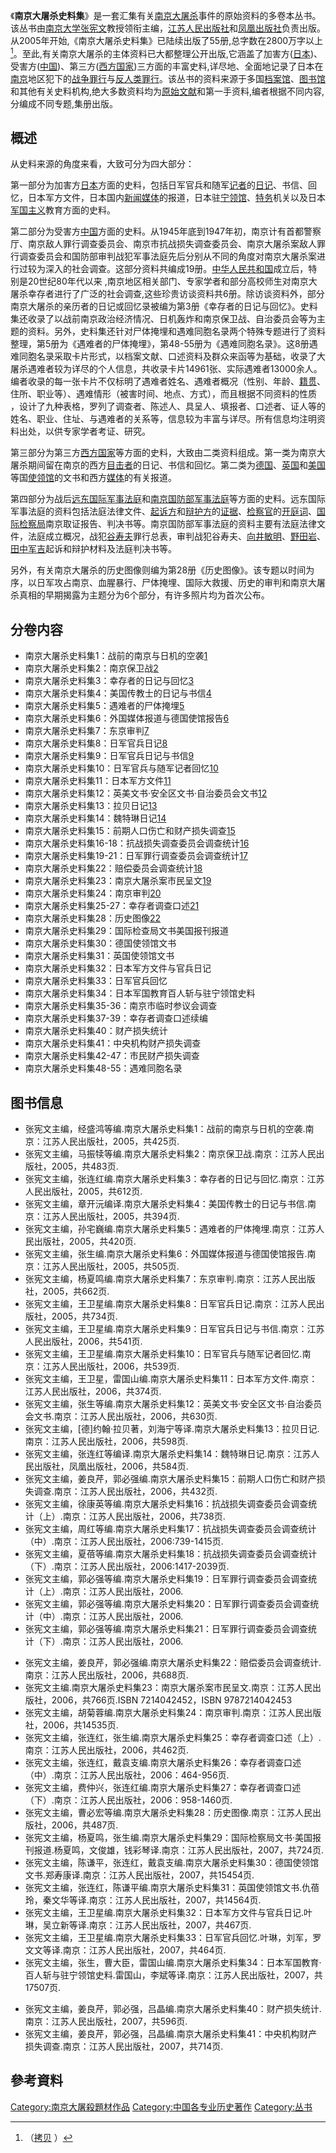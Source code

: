 《'''南京大屠杀史料集'''》是一套汇集有关[[南京大屠杀|南京大屠杀]]事件的原始资料的多卷本丛书。该丛书由[[南京大学|南京大学]][[张宪文|张宪文]]教授领衔主编，[[江苏人民出版社|江苏人民出版社]]和[[凤凰出版社|凤凰出版社]]负责出版。从2005年开始,《南京大屠杀史料集》已陆续出版了55册,总字数在2800万字以上<ref name="sjhistory">{{cite journal|language=zh-hans|author=[[张连红|张连红]]|title=《南京大屠杀史料集》（1—55册）简介|url=http://sjhistory.org/site/newxh/xstj-mb_a2008030821996.htm|journal=[[抗日战争研究|抗日战争研究]]|issue=2007年第04期|year=2007|deadurl=yes|archiveurl=https://web.archive.org/web/20090107004945/http://www.sjhistory.org/site/newxh/xstj-mb_a2008030821996.htm|archivedate=2009-01-07|access-date=2008-12-26}}（[http://jds.cass.cn/Article/20080403100329.asp 拷贝] {{Wayback|url=http://jds.cass.cn/Article/20080403100329.asp |date=20081026012135 }}）</ref>。至此,有关南京大屠杀的主体资料已大都整理公开出版,它涵盖了加害方([[日本|日本]])、受害方([[中国|中国]])、第三方([[西方国家|西方国家]])三方面的丰富史料,详尽地、全面地记录了日本在[[南京|南京]]地区犯下的[[战争罪行|战争罪行]]与[[危害人类罪|反人类罪行]]。该丛书的资料来源于多国[[档案馆|档案馆]]、[[图书馆|图书馆]]和其他有关史料机构,绝大多数资料均为[[原始文献|原始文献]]和第一手资料,编者根据不同内容,分编成不同专题,集册出版。

== 概述 ==
从史料来源的角度来看，大致可分为四大部分：

第一部分为加害方[[日本|日本]]方面的史料，包括日军官兵和随军[[记者|记者]]的[[日记|日记]]、书信、回忆，日本军方文件，日本国内[[新闻媒体|新闻媒体]]的报道，日本驻[[南京|宁]][[领事馆|领馆]]、[[特务|特务]]机关以及日本[[军国主义|军国主义]]教育方面的史料。

第二部分为受害方[[中国|中国]]方面的史料。从1945年底到1947年初，南京计有首都警察厅、南京敌人罪行调查委员会、南京市抗战损失调查委员会、南京大屠杀案敌人罪行调查委员会和国防部审判战犯军事法庭先后分别从不同的角度对南京大屠杀案进行过较为深入的社会调查。这部分资料共编成19册。[[中华人民共和国|中华人民共和国]]成立后，特别是20世纪80年代以来 ,南京地区相关部门、专家学者和部分高校师生对南京大屠杀幸存者进行了广泛的社会调查,这些珍贵访谈资料共6册。除访谈资料外，部分南京大屠杀的亲历者的日记或回忆录被编为第3册《幸存者的日记与回忆》。史料集还收录了以战前南京政治经济情况、日机轰炸和南京保卫战、自治委员会等为主题的资料。另外，史料集还针对尸体掩埋和遇难同胞名录两个特殊专题进行了资料整理，第5册为《遇难者的尸体掩埋》，第48-55册为《遇难同胞名录》。这8册遇难同胞名录采取卡片形式，以档案文献、口述资料及群众来函等为基础，收录了大屠杀遇难者较为详尽的个人信息，共收录卡片14961张、实际遇难者13000余人。编者收录的每一张卡片不仅标明了遇难者姓名、遇难者概况（性别、年龄、[[籍贯|籍贯]]、住所、职业等）、遇难情形（被害时间、地点、方式），而且根据不同资料的性质 ，设计了九种表格，罗列了调查者、陈述人、具呈人、填报者、口述者、证人等的姓名、职业、住址、与遇难者的关系等，信息较为丰富与详尽。所有信息均注明资料出处，以供专家学者考证、研究。

第三部分为第三方[[西方国家|西方国家]]等方面的史料，大致由二类资料组成。第一类为南京大屠杀期间留在南京的西方[[目击者|目击者]]的日记、书信和回忆。第二类为[[德国|德国]]、[[英国|英国]]和[[美国|美国]]等国[[使领馆|使领馆]]的文书和西方[[媒体|媒体]]的有关报道。

第四部分为战后[[远东国际军事法庭|远东国际军事法庭]]和[[南京国防部军事法庭|南京国防部军事法庭]]等方面的史料。远东国际军事法庭的资料包括法庭法律文件、[[起诉方|起诉方]]和[[辩护方|辩护方]]的[[证据|证据]]、[[检察官|检察官]]的[[开庭词|开庭词]]、[[国际检察局|国际检察局]]南京取证报告、判决书等。南京国防部军事法庭的资料主要有法庭法律文件，法庭成立概况，战犯[[谷寿夫|谷寿夫]]罪行总表，审判战犯谷寿夫、[[向井敏明|向井敏明]]、[[野田岩|野田岩]]、[[田中军吉|田中军吉]]起诉和辩护材料及法庭判决书等。

另外，有关南京大屠杀的历史图像则编为第28册《历史图像》。该专题以时间为序，以日军攻占南京、血腥暴行、尸体掩埋、国际大救援、历史的审判和南京大屠杀真相的早期揭露为主题分为6个部分，有许多照片均为首次公布。

== 分卷内容 ==
* 南京大屠杀史料集1：战前的南京与日机的空袭[https://web.archive.org/web/20071222080747/http://www.sjhistory.org/site/newxh/xstj-mb_a200603189386.htm]
* 南京大屠杀史料集2：南京保卫战[https://web.archive.org/web/20071215030324/http://www.sjhistory.org/site/newxh/xstj-mb_a200603189387.htm]
* 南京大屠杀史料集3：幸存者的日记与回忆[https://web.archive.org/web/20071215030750/http://www.sjhistory.org/site/newxh/xstj-mb_a200603189388.htm]
* 南京大屠杀史料集4：美国传教士的日记与书信[https://web.archive.org/web/20071220221216/http://www.sjhistory.org/site/newxh/xstj-mb_a200603189389.htm]
* 南京大屠杀史料集5：遇难者的尸体掩埋[https://archive.is/20130503102552/http://sjhistory.org/site/newxh/xstj-mb_a200603189390.htm]
* 南京大屠杀史料集6：外国媒体报道与德国使馆报告[https://web.archive.org/web/20071222105601/http://www.sjhistory.org/site/newxh/xstj-mb_a200603199397.htm]
* 南京大屠杀史料集7：东京审判[https://web.archive.org/web/20160304192145/http://sjhistory.org/site/newxh/xstj-mb_a200603199398.htm] 
* 南京大屠杀史料集8：日军官兵日记[https://web.archive.org/web/20071222105545/http://www.sjhistory.org/site/newxh/xstj-mb_a200603199399.htm]
* 南京大屠杀史料集9：日军官兵日记与书信[https://web.archive.org/web/20071222105743/http://www.sjhistory.org/site/newxh/xstj-mb_a200603199400.htm]
* 南京大屠杀史料集10：日军官兵与随军记者回忆[https://web.archive.org/web/20071220175427/http://www.sjhistory.org/site/newxh/xstj-mb_a200603199401.htm]
* 南京大屠杀史料集11：日本军方文件[https://web.archive.org/web/20071220175519/http://www.sjhistory.org/site/newxh/xstj-mb_a200603199402.htm]
* 南京大屠杀史料集12：英美文书·安全区文书·自治委员会文书[https://web.archive.org/web/20071218211017/http://www.sjhistory.org/site/newxh/xstj-mb_a200603199403.htm]
* 南京大屠杀史料集13：拉贝日记[https://web.archive.org/web/20071218211101/http://www.sjhistory.org/site/newxh/xstj-mb_a200603229467.htm]
* 南京大屠杀史料集14：魏特琳日记[https://archive.is/20130503105721/http://sjhistory.org/site/newxh/xstj-mb_a200603229468.htm]
* 南京大屠杀史料集15：前期人口伤亡和财产损失调查[https://web.archive.org/web/20071221103351/http://www.sjhistory.org/site/newxh/xstj-mb_a200603229469.htm]
* 南京大屠杀史料集16-18：抗战损失调查委员会调查统计[https://web.archive.org/web/20160304101925/http://sjhistory.org/site/newxh/xstj-mb_a200603229470.htm]
* 南京大屠杀史料集19-21：日军罪行调查委员会调查统计[https://web.archive.org/web/20071221104001/http://www.sjhistory.org/site/newxh/xstj-mb_a200603229471.htm]
* 南京大屠杀史料集22：赔偿委员会调查统计[https://archive.is/20130503123449/http://sjhistory.org/site/newxh/xstj-mb_a200603229472.htm]
* 南京大屠杀史料集23：南京大屠杀案市民呈文[https://web.archive.org/web/20071221103908/http://www.sjhistory.org/site/newxh/xstj-mb_a200603229473.htm]
* 南京大屠杀史料集24：南京审判[https://web.archive.org/web/20071221103811/http://www.sjhistory.org/site/newxh/xstj-mb_a200603229474.htm]
* 南京大屠杀史料集25-27：幸存者调查口述[https://web.archive.org/web/20071221103934/http://www.sjhistory.org/site/newxh/xstj-mb_a200603229475.htm]
* 南京大屠杀史料集28：历史图像[https://web.archive.org/web/20120616005221/http://sjhistory.org/site/newxh/xstj-mb_a200603229476.htm]
* 南京大屠杀史料集29：国际检查局文书美国报刊报道
* 南京大屠杀史料集30：德国使领馆文书
* 南京大屠杀史料集31：英国使领馆文书
* 南京大屠杀史料集32：日本军方文件与官兵日记
* 南京大屠杀史料集33：日军官兵回忆
* 南京大屠杀史料集34：日本军国教育百人斩与驻宁领馆史料
* 南京大屠杀史料集35-36：南京市临时参议会调查
* 南京大屠杀史料集37-39：幸存者调查口述续编
* 南京大屠杀史料集40：财产损失统计
* 南京大屠杀史料集41：中央机构财产损失调查
* 南京大屠杀史料集42-47：市民财产损失调查
* 南京大屠杀史料集48-55：遇难同胞名录

== 图书信息 ==   
* 张宪文主编，经盛鸿等编.南京大屠杀史料集1：战前的南京与日机的空袭.南京：江苏人民出版社，2005，共425页.
* 张宪文主编，马振犊等编.南京大屠杀史料集2：南京保卫战.南京：江苏人民出版社，2005，共483页.
* 张宪文主编，张连红编.南京大屠杀史料集3：幸存者的日记与回忆.南京：江苏人民出版社，2005，共612页.
* 张宪文主编，章开沅编译.南京大屠杀史料集4：美国传教士的日记与书信.南京：江苏人民出版社，2005，共394页.
* 张宪文主编，孙宅巍编.南京大屠杀史料集5：遇难者的尸体掩埋.南京：江苏人民出版社，2005，共420页.
* 张宪文主编，张生编.南京大屠杀史料集6：外国媒体报道与德国使馆报告.南京：江苏人民出版社，2005，共505页.
* 张宪文主编，杨夏鸣编.南京大屠杀史料集7：东京审判.南京：江苏人民出版社，2005，共662页.
* 张宪文主编，王卫星编.南京大屠杀史料集8：日军官兵日记.南京：江苏人民出版社，2005，共734页.
* 张宪文主编，王卫星编.南京大屠杀史料集9：日军官兵日记与书信.南京：江苏人民出版社，2006，共541页.
* 张宪文主编，王卫星编.南京大屠杀史料集10：日军官兵与随军记者回忆.南京：江苏人民出版社，2006，共539页.
* 张宪文主编，王卫星，雷国山编.南京大屠杀史料集11：日本军方文件.南京：江苏人民出版社，2006，共374页.
* 张宪文主编，张生等编.南京大屠杀史料集12：英美文书·安全区文书·自治委员会文书.南京：江苏人民出版社，2006，共630页.
* 张宪文主编，[德]约翰·拉贝著，刘海宁等译.南京大屠杀史料集13：拉贝日记.南京：江苏人民出版社，2006，共598页.
* 张宪文主编，张连红等编译.南京大屠杀史料集14：魏特琳日记.南京：江苏人民出版社，凤凰出版社，2006，共584页.
* 张宪文主编，姜良芹，郭必强编.南京大屠杀史料集15：前期人口伤亡和财产损失调查.南京：江苏人民出版社，2006，共432页.
* 张宪文主编，徐康英等编.南京大屠杀史料集16：抗战损失调查委员会调查统计（上）.南京：江苏人民出版社，2006，共738页.
* 张宪文主编，周红等编.南京大屠杀史料集17：抗战损失调查委员会调查统计（中）.南京：江苏人民出版社，2006:739-1415页.
* 张宪文主编，夏蓓等编.南京大屠杀史料集18：抗战损失调查委员会调查统计（下）.南京：江苏人民出版社，2006:1417-2039页.
* 张宪文主编，郭必强等编.南京大屠杀史料集19：日军罪行调查委员会调查统计（上）.南京：江苏人民出版社，2006.
* 张宪文主编，郭必强等编.南京大屠杀史料集20：日军罪行调查委员会调查统计（中）.南京：江苏人民出版社，2006.
* 张宪文主编，郭必强等编.南京大屠杀史料集21：日军罪行调查委员会调查统计（下）.南京：江苏人民出版社，2006.
<!-- 南京大屠杀史料集. 19-21, 日军罪行调查委员会调查统计 [专著] / 张宪文主编 ; 郭必强[等]编. -- . -- 南京 : 江苏人民出版社 : 凤凰出版社, 2006. -- 3册(1896页) ; 23cm -->
* 张宪文主编，姜良芹，郭必强编.南京大屠杀史料集22：赔偿委员会调查统计.南京：江苏人民出版社，2006，共688页.
* 张宪文主编.南京大屠杀史料集23：南京大屠杀案市民呈文.南京：江苏人民出版社，2006，共766页.ISBN 7214042452，ISBN 9787214042453
* 张宪文主编，胡菊蓉编.南京大屠杀史料集24：南京审判.南京：江苏人民出版社，2006，共14535页.
* 张宪文主编，张连红，张生编.南京大屠杀史料集25：幸存者调查口述（上）.南京：江苏人民出版社，2006，共462页.
* 张宪文主编，张连红，戴袁支编.南京大屠杀史料集26：幸存者调查口述（中）.南京：江苏人民出版社，2006：464-956页.
* 张宪文主编，费仲兴，张连红编.南京大屠杀史料集27：幸存者调查口述（下）.南京：江苏人民出版社，2006：958-1460页.
* 张宪文主编，曹必宏等编.南京大屠杀史料集28：历史图像.南京：江苏人民出版社，2006，共487页.
* 张宪文主编，杨夏鸣，张生编.南京大屠杀史料集29：国际检察局文书·美国报刊报道.杨夏鸣，文俊雄，钱彩琴译.南京：江苏人民出版社，2007，共724页.
* 张宪文主编，陈谦平，张连红，戴袁支编.南京大屠杀史料集30：德国使领馆文书.郑寿康译.南京：江苏人民出版社，2007，共15454页.
* 张宪文主编，张连红，陈谦平编.南京大屠杀史料集31：英国使领馆文书.仇蓓玲，秦文华等译.南京：江苏人民出版社，2007，共14564页.
* 张宪文主编，王卫星编.南京大屠杀史料集32：日本军方文件与官兵日记.叶琳，吴立新等译.南京：江苏人民出版社，2007，共467页.
* 张宪文主编，王卫星编.南京大屠杀史料集33：日军官兵回忆.叶琳，刘军，罗文文等译.南京：江苏人民出版社，2007，共464页.
* 张宪文主编，张生，曹大臣，雷国山编.南京大屠杀史料集34：日本军国教育·百人斩与驻宁领馆史料.雷国山，李斌等译.南京：江苏人民出版社，2007，共17507页.
<!-- 南京大屠杀史料集. 35-36, 南京市临时参议会调查 [专著] / 张宪文主编 ; 徐康英[等]编. -- . -- 南京 : 江苏人民出版社, 2007. -- 2册(14,1160页) ; 24cm
南京大屠杀史料集. 37-39, 幸存者调查口述续编 [专著] / 张宪文主编 ; 蒋晓星[等]编. -- . -- 南京 : 江苏人民出版社, 2007. -- 3册(1755页) : 照片 ; 25cm -->
* 张宪文主编，姜良芹，郭必强，吕晶编.南京大屠杀史料集40：财产损失统计.南京：江苏人民出版社，2007，共596页.
* 张宪文主编，姜良芹，郭必强，吕晶编.南京大屠杀史料集41：中央机构财产损失调查.南京：江苏人民出版社，2007，共714页.
<!-- 南京大屠杀史料集. 42-47, 市民财产损失调查 [专著] / 张宪文主编 ; 姜良芹，吕晶，郭必强编. -- . -- 南京 : 江苏人民出版社, 2007. -- 6册(3905页) ; 23cm
南京大屠杀史料集. 48-55, 遇难同胞名录 [专著] / 张宪文主编 ; 姜良芹，吴润凯，张连红编. -- . -- 南京 : 江苏人民出版社, 2007. -- 8册(5012页) ; 23cm -->

==參考資料==
<div class="references-small">
<references />
</div>

{{南京大屠杀}}

[[Category:南京大屠殺題材作品|Category:南京大屠殺題材作品]]
[[Category:中国各专业历史著作|Category:中国各专业历史著作]]
[[Category:丛书|Category:丛书]]